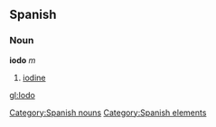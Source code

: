 == Spanish == {{wikipediaAlt|iodine}}
=== Noun ===
'''iodo''' ''m''
# [[iodine]]

[[Category:Spanish nouns]]
[[Category:Spanish elements]]

[[gl:Iodo]]